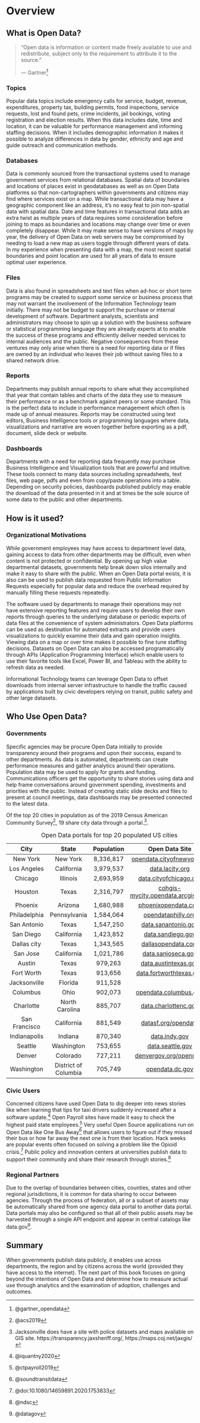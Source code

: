 # Overview {#overview}

## What is Open Data?

> "Open data is information or content made freely available to use and redistribute, subject only to the requirement to attribute it to the source."
>
> --- Gartner^[@gartner_opendata]

### Topics

Popular data topics include emergency calls for service, budget, revenue, expenditures, property tax, building permits, food inspections, service requests, lost and found pets, crime incidents, jail bookings, voting registration and election results. When this data includes date, time and location, it can be valuable for performance management and informing staffing decisions. When it includes demographic information it makes it possible to analyze differences in data by gender, ethnicity and age and guide outreach and communication methods.

### Databases

Data is commonly sourced from the transactional systems used to manage government services from relational databases.
Spatial data of boundaries and locations of places exist in geodatabases as well as on Open Data platforms so that non-cartographers within governments and citizens may find where services exist on a map. While transactional data may have a geographic component like an address, it's no easy feat to join non-spatial data with spatial data. Date and time features in transactional data adds an extra twist as multiple years of data requires some consideration before joining to maps as boundaries and locations may change over time or even completely disappear. While it may make sense to have versions of maps by year, the delivery of Open Data on web servers may be compromised by needing to load a new map as users toggle through different years of data. In my experience when presenting data with a map, the most recent spatial boundaries and point location are used for all years of data to ensure optimal user experience. 

### Files

Data is also found in spreadsheets and text files when ad-hoc or short term programs may be created to support some service or business process that may not warrant the involvement of the Information Technology team initially. There may not be budget to support the purchase or internal development of software. Department analysts, scientists and administrators may choose to spin up a solution with the business software or statistical programming language they are already experts at to enable the success of these programs and efficiently deliver needed services to internal audiences and the public. Negative consequences from these ventures may only arise when there is a need for reporting data or if files are owned by an individual who leaves their job without saving files to a shared network drive.

### Reports

Departments may publish annual reports to share what they accomplished that year that contain tables and charts of the data they use to measure their performance or as a benchmark against peers or some standard. This is the perfect data to include in performance management which often is made up of annual measures. Reports may be constructed using text editors, Business Intelligence tools or programming languages where data, visualizations and narrative are woven together before exporting as a pdf, document, slide deck or website.

### Dashboards

Departments with a need for reporting data frequently may purchase Business Intelligence and Visualization tools that are powerful and intuitive. These tools connect to many data sources including spreadsheets, text files, web page, pdfs and even from copy/paste operations into a table. Depending on security policies, dashboards published publicly may enable the download of the data presented in it and at times be the sole source of some data to the public and other departments.

## How is it used?

### Organizational Motivations

While government employees may have access to department level data, gaining access to data from other departments may be difficult, even when content is not protected or confidential. By opening up high value departmental datasets, governments help break down silos internally and make it easy to share with the public. When an Open Data portal exists, it is also can be used to publish data requested from Public Information Requests especially for popular data and reduce the overhead required by manually filling these requests repeatedly.

The software used by departments to manage their operations may not have extensive reporting features and require users to develop their own reports through queries to the underlying database or periodic exports of data files at the convenience of system administrators. Open Data platforms can be used as destination for automated extracts and provide users visualizations to quickly examine their data and gain operation insights. Viewing data on a map or over time makes it possible to fine tune staffing decisions. Datasets on Open Data can also be accessed programatically through APIs (Application Programming Interface) which enable users to use their favorite tools like Excel, Power BI, and Tableau with the ability to refresh data as needed.

Informational Technology teams can leverage Open Data to offset downloads from internal server infrastructure to handle the traffic caused by applications built by civic developers relying on transit, public safety and other large datasets.

## Who Use Open Data?

### Governments

Specific agencies may be procure Open Data initially to provide transparency around their programs and upon their success, expand to other departments. As data is automated, departments can create performance measures and gather analytics around their operations. Population data may be used to apply for grants and funding. Communications officers get the opportunity to share stories using data and help frame conversations around government spending, investments and priorities with the public. Instead of creating static slide decks and files to present at council meetings, data dashboards may be presented connected to the latest data.

Of the top 20 cities in population as of the 2019 Census American Community Survey^[@acs2019], 19 share city data through a portal.^[Jacksonville does have a site with police datasets and maps available on GIS site. https://transparency.jaxsheriff.org/, https://maps.coj.net/jaxgis/].

| City | State | Population | Open Data Site | 
|:--:|:--:|:--:|:--:|
| New York  | New York | 	8,336,817 | [opendata.cityofnewyork.us](https://opendata.cityofnewyork.us/) |
| Los Angeles | California |	3,979,537 | [data.lacity.org](https://data.lacity.org/) |
| Chicago | Illinois |	2,693,959 | [data.cityofchicago.org](https://data.cityofchicago.org/) |
| Houston | Texas	| 2,316,797 | [cohgis-mycity.opendata.arcgis.com](https://cohgis-mycity.opendata.arcgis.com/) |
| Phoenix | Arizona	| 1,680,988 | [phoenixopendata.com](https://www.phoenixopendata.com/) |
| Philadelphia | Pennsylvania	| 1,584,064 | [opendataphilly.org](https://www.opendataphilly.org/) |
| San Antonio | Texas	| 1,547,250 | [data.sanantonio.gov](https://data.sanantonio.gov/) |
| San Diego | California	| 1,423,852 | [data.sandiego.gov](https://data.sandiego.gov/) |
| Dallas city | Texas | 1,343,565 | [dallasopendata.com](https://www.dallasopendata.com/) |
| San Jose | California	| 1,021,786 | [data.sanjoseca.gov](https://data.sanjoseca.gov/) |
| Austin | Texas | 979,263 | [data.austintexas.gov](https://data.austintexas.gov/) |
| Fort Worth | Texas | 913,656 | [data.fortworthtexas.gov](https://data.fortworthtexas.gov/) |
| Jacksonville | Florida	| 911,528 | []() |
| Columbus | Ohio	| 902,073 | [opendata.columbus.gov](https://opendata.columbus.gov/) |
| Charlotte | North Carolina | 885,707 | [data.charlottenc.gov](https://data.charlottenc.gov/) |
| San Francisco | California | 881,549 | [datasf.org/opendata](https://datasf.org/opendata/) |
| Indianapolis | Indiana	| 870,340  | [data.indy.gov](https://data.indy.gov/) |
| Seattle | Washington	| 753,655  | [data.seattle.gov](https://data.seattle.gov/) |
| Denver | Colorado	| 727,211  | [denvergov.org/opendata](https://www.denvergov.org/opendata) |
| Washington | District of Columbia	| 705,749  | [opendata.dc.gov](https://opendata.dc.gov/) |
Table: Open Data portals for top 20 populated US cities

<!--
#### Top Counties

| County | State | Population | Open Data Site | 
|:--:|:--:|:--:|:--:|
| Los Angeles County | California	| 10,039,107 | [data.lacounty.gov](https://data.lacounty.gov/) |
| Cook County | Illinois	| 5,150,233 | [datacatalog.cookcountyil.gov](https://datacatalog.cookcountyil.gov/) |
| Harris County | Texas	| 4,713,325 | [geo-harriscounty.opendata.arcgis.com](https://geo-harriscounty.opendata.arcgis.com/) |
| Maricopa County | Arizona | 4,485,414 | [data-maricopa.opendata.arcgis.com](https://data-maricopa.opendata.arcgis.com/) |
| San Diego County | California	| 3,338,330 | [sandiegocounty.gov/content/sdc/data.html](https://www.sandiegocounty.gov/content/sdc/data.html) |
| Orange County | California	| 3,175,692 | [data-ocpw.opendata.arcgis.com](https://data-ocpw.opendata.arcgis.com/) |
| Miami-Dade County | Florida	| 2,716,940 | [gis-mdc.opendata.arcgis.com](https://gis-mdc.opendata.arcgis.com/) |
| Dallas County | Texas | 2,635,516 | [data.kingcounty.gov](https://data.kingcounty.gov/) |
| Kings County | New York	| 2,559,903 | []() |
| Riverside County | California | 2,470,546 | [data.countyofriverside.us](https://data.countyofriverside.us/) |
| Clark County | Nevada	| 2,266,715 | []() |
| Queens County | New York	| 2,253,858 | []() |
| King County  | Washington	| 2,252,782 | []() |
| San Bernardino County | California	| 2,180,085 | []() |
| Tarrant County | Texas	| 2,102,515 | []() |
| Bexar County | Texas | 2,003,554 | []() |
| Broward County | Florida	| 1,952,778 | []() |
| Santa Clara County | California	| 1,927,852 | []() |
| Wayne County | Michigan | 1,749,343 | []() |
| Alameda County | California	| 1,671,329 | []() |
-->

### Civic Users

Concerned citizens have used Open Data to dig deeper into news stories like when learning that tips for taxi drivers suddenly increased after a software update.^[@iquantny2020] Open Payroll sites have made it easy to check the highest paid state employees.^[@ctpayroll2019] Very useful Open Source applications run on Open Data like One Bus Away^[@soundtransitdata] that allows users to figure out if they missed their bus or how far away the next one is from their location. Hack weeks are popular events often focused on solving a problem like the Opioid crisis.^[@doi:10.1080/14659891.2020.1753833] Public policy and innovation centers at universities publish data to support their community and share their research through stories.^[@ndsc]

### Regional Partners

Due to the overlap of boundaries between cities, counties, states and other regional jurisdictions, it is common for data sharing to occur between agencies. Through the process of federation, all or a subset of assets may be automatically shared from one agency data portal to another data portal. Data portals may also be configured so that all of their public assets may be harvested through a single API endpoint and appear in central catalogs like data.gov^[@datagov].

## Summary

When governments publish data publicly, it enables use across departments, the region and by citizens across the world (provided they have access to the internet). The next part of this book focuses on going beyond the intentions of Open Data and determine how to measure actual use through analytics and the examination of adoption, challenges and outcomes.
